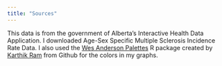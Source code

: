 ```yaml
---
title: "Sources"
---
```


This data is from the government of Alberta's Interactive Health Data
Application. I downloaded Age-Sex Specific Multiple Sclerosis Incidence Rate
Data. I also used the [Wes Anderson
Palettes](https://github.com/karthik/wesanderson) R package created by [Karthik
Ram](https://github.com/karthik) from Github for the colors in my graphs.
